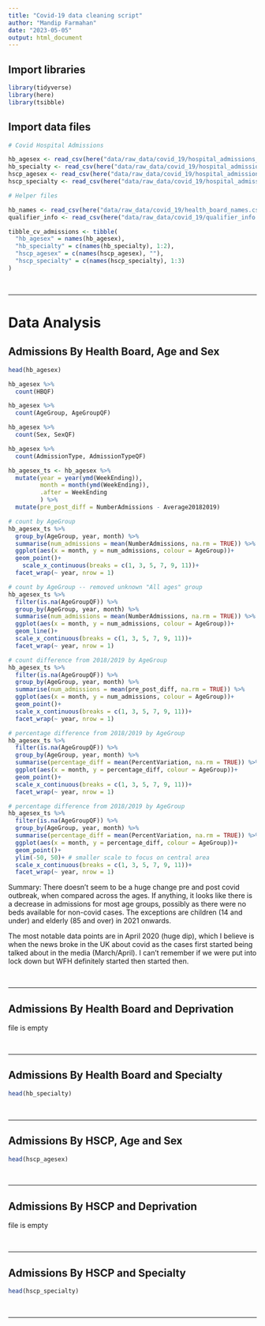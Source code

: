 ```yaml
---
title: "Covid-19 data cleaning script"
author: "Mandip Farmahan"
date: "2023-05-05"
output: html_document
---
```


## Import libraries

```r
library(tidyverse)
library(here)
library(tsibble)
```

## Import data files

```r
# Covid Hospital Admissions

hb_agesex <- read_csv(here("data/raw_data/covid_19/hospital_admissions_hb_agesex_20230504.csv"))
hb_specialty <- read_csv(here("data/raw_data/covid_19/hospital_admissions_hb_specialty_20230504.csv"))
hscp_agesex <- read_csv(here("data/raw_data/covid_19/hospital_admissions_hscp_agesex_20230504.csv"))
hscp_specialty <- read_csv(here("data/raw_data/covid_19/hospital_admissions_hscp_specialty_20230504.csv"))
```

```r
# Helper files

hb_names <- read_csv(here("data/raw_data/covid_19/health_board_names.csv"))
qualifier_info <- read_csv(here("data/raw_data/covid_19/qualifier_info.csv"))
```

```r
tibble_cv_admissions <- tibble(
  "hb_agesex" = names(hb_agesex),
  "hb_specialty" = c(names(hb_specialty), 1:2),
  "hscp_agesex" = c(names(hscp_agesex), ""),
  "hscp_specialty" = c(names(hscp_specialty), 1:3)
)
```

<br>

----

# Data Analysis

## Admissions By Health Board, Age and Sex

```r
head(hb_agesex)

hb_agesex %>% 
  count(HBQF)

hb_agesex %>% 
  count(AgeGroup, AgeGroupQF)

hb_agesex %>% 
  count(Sex, SexQF)

hb_agesex %>% 
  count(AdmissionType, AdmissionTypeQF)
```

```r
hb_agesex_ts <- hb_agesex %>% 
  mutate(year = year(ymd(WeekEnding)),
         month = month(ymd(WeekEnding)),
         .after = WeekEnding
         ) %>% 
  mutate(pre_post_diff = NumberAdmissions - Average20182019)

```

```r
# count by AgeGroup
hb_agesex_ts %>%
  group_by(AgeGroup, year, month) %>% 
  summarise(num_admissions = mean(NumberAdmissions, na.rm = TRUE)) %>% 
  ggplot(aes(x = month, y = num_admissions, colour = AgeGroup))+
  geom_point()+
    scale_x_continuous(breaks = c(1, 3, 5, 7, 9, 11))+
  facet_wrap(~ year, nrow = 1)

# count by AgeGroup -- removed unknown "All ages" group
hb_agesex_ts %>%
  filter(is.na(AgeGroupQF)) %>% 
  group_by(AgeGroup, year, month) %>% 
  summarise(num_admissions = mean(NumberAdmissions, na.rm = TRUE)) %>% 
  ggplot(aes(x = month, y = num_admissions, colour = AgeGroup))+
  geom_line()+
  scale_x_continuous(breaks = c(1, 3, 5, 7, 9, 11))+
  facet_wrap(~ year, nrow = 1)
```


```r
# count difference from 2018/2019 by AgeGroup
hb_agesex_ts %>%
  filter(is.na(AgeGroupQF)) %>% 
  group_by(AgeGroup, year, month) %>% 
  summarise(num_admissions = mean(pre_post_diff, na.rm = TRUE)) %>% 
  ggplot(aes(x = month, y = num_admissions, colour = AgeGroup))+
  geom_point()+
  scale_x_continuous(breaks = c(1, 3, 5, 7, 9, 11))+
  facet_wrap(~ year, nrow = 1)

# percentage difference from 2018/2019 by AgeGroup
hb_agesex_ts %>%
  filter(is.na(AgeGroupQF)) %>% 
  group_by(AgeGroup, year, month) %>% 
  summarise(percentage_diff = mean(PercentVariation, na.rm = TRUE)) %>% 
  ggplot(aes(x = month, y = percentage_diff, colour = AgeGroup))+
  geom_point()+
  scale_x_continuous(breaks = c(1, 3, 5, 7, 9, 11))+
  facet_wrap(~ year, nrow = 1)

# percentage difference from 2018/2019 by AgeGroup 
hb_agesex_ts %>%
  filter(is.na(AgeGroupQF)) %>% 
  group_by(AgeGroup, year, month) %>% 
  summarise(percentage_diff = mean(PercentVariation, na.rm = TRUE)) %>% 
  ggplot(aes(x = month, y = percentage_diff, colour = AgeGroup))+
  geom_point()+
  ylim(-50, 50)+ # smaller scale to focus on central area
  scale_x_continuous(breaks = c(1, 3, 5, 7, 9, 11))+
  facet_wrap(~ year, nrow = 1)
```

Summary: There doesn't seem to be a huge change pre and post covid outbreak, when compared across the ages. If anything, it looks like there is a decrease in admissions for most age groups, possibly as there were no beds available for non-covid cases. The exceptions are children (14 and under) and elderly (85 and over) in 2021 onwards.

The most notable data points are in April 2020 (huge dip), which I believe is when the news broke in the UK about covid as the cases first started being talked about in the media (March/April). I can't remember if we were put into lock down but WFH definitely started then started then. 

<br>

---

## Admissions By Health Board and Deprivation

file is empty

<br>

---

## Admissions By Health Board and Specialty

```r
head(hb_specialty)

```

<br>

---

## Admissions By HSCP, Age and Sex

```r
head(hscp_agesex)
```

<br>

---

## Admissions By HSCP and Deprivation

file is empty

<br>

---

## Admissions By HSCP and Specialty

```r
head(hscp_specialty)
```

<br>

---






























